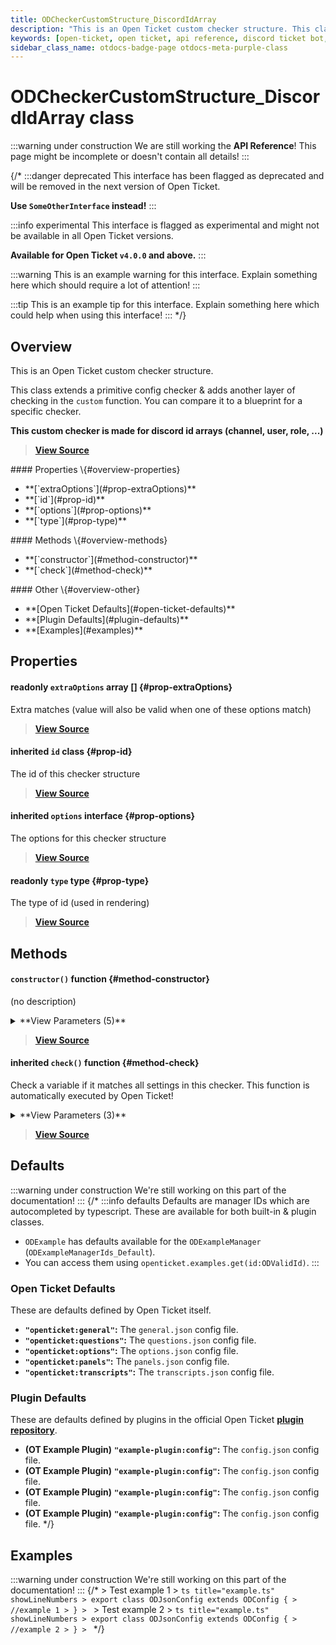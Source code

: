 ```yaml
---
title: ODCheckerCustomStructure_DiscordIdArray
description: "This is an Open Ticket custom checker structure. This class extends a primitive config checker & adds another layer of checking in the `custom` function."
keywords: [open-ticket, open ticket, api reference, discord ticket bot, class]
sidebar_class_name: otdocs-badge-page otdocs-meta-purple-class
---
```

<head>
    <link rel="apple-touch-icon" href="/img/logo_vertical.png"/>
</head>

# ODCheckerCustomStructure_DiscordIdArray <M color="purple">class</M>

:::warning under construction
We are still working the **API Reference**! This page might be incomplete or doesn't contain all details!
:::

{/*
:::danger deprecated
This interface has been flagged as deprecated and will be removed in the next version of Open Ticket.

**Use `SomeOtherInterface` instead!**
:::

:::info experimental
This interface is flagged as experimental and might not be available in all Open Ticket versions.

**Available for Open Ticket `v4.0.0` and above.**
:::

:::warning
This is an example warning for this interface. Explain something here which should require a lot of attention!
:::

:::tip
This is an example tip for this interface. Explain something here which could help when using this interface!
:::
*/}

## Overview
This is an Open Ticket custom checker structure.

This class extends a primitive config checker & adds another layer of checking in the `custom` function.
You can compare it to a blueprint for a specific checker.

**This custom checker is made for discord id arrays (channel, user, role, ...)**

> [**View Source**](https://otgithub.dj-dj.be/tree/main/src/core/api/modules/checker.ts#L1089)

<FlexHorizontal>
<div style={{width:"30%"}} className="otdocs-flex-mobile-width">
    #### Properties \{#overview-properties}
    <ul>
        <li>**[`extraOptions`](#prop-extraOptions)**</li>
        <li>**[`id`](#prop-id)**</li>
        <li>**[`options`](#prop-options)**</li>
        <li>**[`type`](#prop-type)**</li>
    </ul>
</div>
<div style={{width:"30%"}} className="otdocs-flex-mobile-width">
    #### Methods \{#overview-methods}
    <ul>
        <li>**[`constructor`](#method-constructor)**</li>
        <li>**[`check`](#method-check)**</li>
    </ul>
</div>
<div style={{width:"30%"}} className="otdocs-flex-mobile-width">
    #### Other \{#overview-other}
    <ul>
        <li>**[Open Ticket Defaults](#open-ticket-defaults)**</li>
        <li>**[Plugin Defaults](#plugin-defaults)**</li>
        <li>**[Examples](#examples)**</li>
    </ul>
</div>
</FlexHorizontal>

## Properties
<Divider></Divider>
#### <C color="pink">readonly</C> `extraOptions` <M color="pink">array</M> <ApiBlock><ApiUrl url="js:string" label="string"/>[]</ApiBlock> \{#prop-extraOptions}
Extra matches (value will also be valid when one of these options match)

> [**View Source**](https://otgithub.dj-dj.be/tree/main/src/core/api/modules/checker.ts#L1093)

<Divider></Divider>
#### <C color="purple">inherited</C> `id` <M color="purple">class</M> <ApiBlock><ApiUrl url="class:ODId" label="api.ODId"/></ApiBlock> \{#prop-id}
The id of this checker structure

> [**View Source**](https://otgithub.dj-dj.be/tree/main/src/core/api/modules/checker.ts#L407)

<Divider></Divider>
#### <C color="gray">inherited</C> `options` <M color="gray">interface</M> <ApiBlock><ApiUrl url="interface:ODCheckerArrayStructureOptions" label="api.ODCheckerArrayStructureOptions"/></ApiBlock> \{#prop-options}
The options for this checker structure

> [**View Source**](https://otgithub.dj-dj.be/tree/main/src/core/api/modules/checker.ts#L730)

<Divider></Divider>
#### <C color="brown">readonly</C> `type` <M color="brown">type</M> <ApiBlock><ApiUrl url="type:ODDiscordIdType" label="api.ODDiscordIdType"/></ApiBlock> \{#prop-type}
The type of id (used in rendering)

> [**View Source**](https://otgithub.dj-dj.be/tree/main/src/core/api/modules/checker.ts#L1091)

<Divider></Divider>

## Methods
<Divider></Divider>
#### `constructor()` <M color="orange">function</M> <ApiBlock><ApiUrl url="class:ODCheckerCustomStructure_DiscordIdArray" label="api.ODCheckerCustomStructure_DiscordIdArray"/></ApiBlock> \{#method-constructor}
(no description)

<details>
<summary>**View Parameters (5)**</summary>
- **`id`:** <M color="brown">type</M> <ApiBlock><ApiUrl url="type:ODValidId" label="api.ODValidId"/></ApiBlock> - Parameter Description Lorem Ipsum.
- **`type`:** <M color="brown">type</M> <ApiBlock><ApiUrl url="type:ODDiscordIdType" label="api.ODDiscordIdType"/></ApiBlock> - Parameter Description Lorem Ipsum.
- **`extraOptions`:** <M color="pink">array</M> <ApiBlock><ApiUrl url="js:string" label="string"/>[]</ApiBlock> - Parameter Description Lorem Ipsum.
- **`options`:** <M color="gray">interface</M> <ApiBlock><ApiUrl url="interface:ODCheckerArrayStructureOptions" label="api.ODCheckerArrayStructureOptions"/></ApiBlock> - Parameter Description Lorem Ipsum.
- **`idOptions`:** <M color="gray">interface</M> <ApiBlock><ApiUrl url="interface:ODCheckerStringStructureOptions" label="api.ODCheckerStringStructureOptions"/></ApiBlock> - Parameter Description Lorem Ipsum.
</details>

> [**View Source**](https://otgithub.dj-dj.be/tree/main/src/core/api/modules/checker.ts#L1095)

<Divider></Divider>
#### <C color="orange">inherited</C> `check()` <M color="orange">function</M> <ApiBlock><ApiUrl url="js:boolean" label="boolean"/></ApiBlock> \{#method-check}
Check a variable if it matches all settings in this checker. This function is automatically executed by Open Ticket!

<details>
<summary>**View Parameters (3)**</summary>
- **`checker`:** <M color="purple">class</M> <ApiBlock><ApiUrl url="class:ODChecker" label="api.ODChecker"/></ApiBlock> - Parameter Description Lorem Ipsum.
- **`value`:** <M color="pink">array</M> <ApiBlock>any[]</ApiBlock> - Parameter Description Lorem Ipsum.
- **`locationTrace`:** <M color="brown">type</M> <ApiBlock><ApiUrl url="type:ODCheckerLocationTrace" label="api.ODCheckerLocationTrace"/></ApiBlock> - Parameter Description Lorem Ipsum.
</details>

> [**View Source**](https://otgithub.dj-dj.be/tree/main/src/core/api/modules/checker.ts#L736)

<Divider></Divider>

## Defaults
:::warning under construction
We're still working on this part of the documentation!
:::
{/*
:::info defaults
Defaults are manager IDs which are autocompleted by typescript. These are available for both built-in & plugin classes.
- `ODExample` has defaults available for the `ODExampleManager` (`ODExampleManagerIds_Default`).
- You can access them using `openticket.examples.get(id:ODValidId)`.
:::

### Open Ticket Defaults
These are defaults defined by Open Ticket itself.
- **`"openticket:general"`:** The `general.json` config file.
- **`"openticket:questions"`:** The `questions.json` config file.
- **`"openticket:options"`:** The `options.json` config file.
- **`"openticket:panels"`:** The `panels.json` config file.
- **`"openticket:transcripts"`:** The `transcripts.json` config file.

### Plugin Defaults
These are defaults defined by plugins in the official Open Ticket [**plugin repository**](https://odplugins.dj-dj.be/tree/main/open-ticket).
- <C color="blue">**(OT Example Plugin)**</C> **`"example-plugin:config"`:** The `config.json` config file.
- <C color="blue">**(OT Example Plugin)**</C> **`"example-plugin:config"`:** The `config.json` config file.
- <C color="blue">**(OT Example Plugin)**</C> **`"example-plugin:config"`:** The `config.json` config file.
- <C color="blue">**(OT Example Plugin)**</C> **`"example-plugin:config"`:** The `config.json` config file.
*/}

## Examples
:::warning under construction
We're still working on this part of the documentation!
:::
{/*
<Tabs>
    <TabItem value="First Example">
    > Test example 1
    > ```ts title="example.ts" showLineNumbers
    > export class ODJsonConfig extends ODConfig {
    >     //example 1
    > }
    > ```
    </TabItem>
    <TabItem value="Second Example">
    > Test example 2
    > ```ts title="example.ts" showLineNumbers
    > export class ODJsonConfig extends ODConfig {
    >     //example 2
    > }
    > ```
    </TabItem>
</Tabs>
*/}
